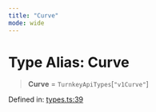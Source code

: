 ```yaml
---
title: "Curve"
mode: wide
---
```

  
# Type Alias: Curve

> **Curve** = `TurnkeyApiTypes`\[`"v1Curve"`\]

Defined in: [types.ts:39](https://github.com/tkhq/sdk/blob/d88b5e1f9a6cca8e54e61f8a127aa90fcebeaa2e/packages/sdk-react-native/src/types.ts#L39)
